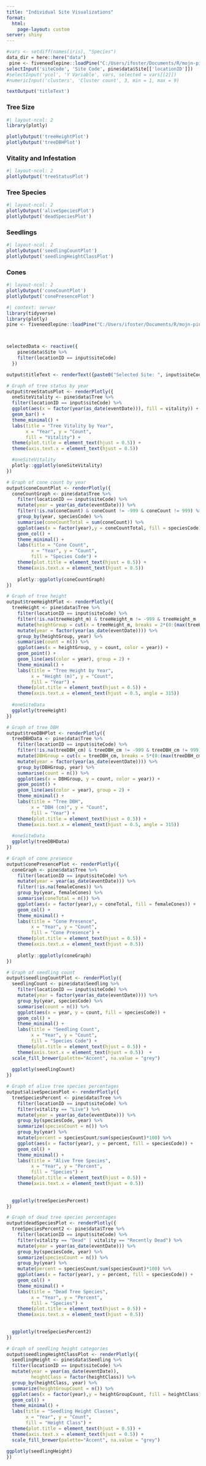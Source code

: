 ```yaml
---
title: "Individual Site Visualizations"
format: 
  html:
    page-layout: custom
server: shiny
---
```


::: {.panel-sidebar}
```r
#vars <- setdiff(names(iris), "Species")
data_dir = here::here("data")
 pine <- fiveneedlepine::loadPine("C:/Users/ifoster/Documents/R/mojn-pine-rpackage/data/FNP_MOJN_Primary_Copy.accdb")
selectInput('siteCode', 'Site Code', pine$data$Site[['locationID']])
#selectInput('ycol', 'Y Variable', vars, selected = vars[[2]])
#numericInput('clusters', 'Cluster count', 3, min = 1, max = 9)
```
:::

::: {.panel-fill}
```r
textOutput('titleText')
```


::: panel-tabset
### Tree Size
```r
#| layout-ncol: 2
library(plotly)

plotlyOutput('treeHeightPlot')
plotlyOutput('treeDBHPlot')

```

### Vitality and Infestation
```r
#| layout-ncol: 2
plotlyOutput('treeStatusPlot')
```


### Tree Species
```r
#| layout-ncol: 2
plotlyOutput('aliveSpeciesPlot')
plotlyOutput('deadSpeciesPlot')
```


### Seedlings
```r
#| layout-ncol: 2
plotlyOutput('seedlingCountPlot')
plotlyOutput('seedlingHeightClassPlot')
```

### Cones
```r
#| layout-ncol: 2
plotlyOutput('coneCountPlot')
plotlyOutput('conePresencePlot')
```


:::
:::

```r
#| context: server
library(tidyverse)
library(plotly)
pine <- fiveneedlepine::loadPine("C:/Users/ifoster/Documents/R/mojn-pine-rpackage/data/FNP_MOJN_Primary_Copy.accdb")



selectedData <- reactive({
    pine$data$Site %>%
    filter(locationID == input$siteCode)
  })

output$titleText <- renderText({paste0("Selected Site: ", input$siteCode)})

# Graph of tree status by year
output$treeStatusPlot <- renderPlotly({
  oneSiteVitality <- pine$data$Tree %>%
  filter(locationID == input$siteCode) %>%
  ggplot(aes(x = factor(year(as_date(eventDate))), fill = vitality)) +
  geom_bar() + 
  theme_minimal() + 
  labs(title = "Tree Vitality by Year",
       x = "Year", y = "Count",
       fill = "Vitality") + 
  theme(plot.title = element_text(hjust = 0.5)) +
  theme(axis.text.x = element_text(hjust = 0.5))

  #oneSiteVitality
  plotly::ggplotly(oneSiteVitality)
})

# Graph of cone count by year
output$coneCountPlot <- renderPlotly({
  coneCountGraph <- pine$data$Tree %>%
    filter(locationID == input$siteCode) %>%
    mutate(year = year(as_date(eventDate))) %>%
    filter(!is.na(coneCount) & coneCount != -999 & coneCount != 999) %>%
    group_by(year, speciesCode) %>%
    summarise(coneCountTotal = sum(coneCount)) %>%
    ggplot(aes(x = factor(year),y = coneCountTotal, fill = speciesCode)) +
    geom_col() + 
    theme_minimal() + 
    labs(title = "Cone Count",
         x = "Year", y = "Count",
         fill = "Species Code") + 
    theme(plot.title = element_text(hjust = 0.5)) +
    theme(axis.text.x = element_text(hjust = 0.5))
  
    plotly::ggplotly(coneCountGraph)
})

# Graph of tree height
output$treeHeightPlot <- renderPlotly({
  treeHeight <- pine$data$Tree %>%
    filter(locationID == input$siteCode) %>%
    filter(!is.na(treeHeight_m) & treeHeight_m != -999 & treeHeight_m != 999) %>%
    mutate(heightGroup = cut(x = treeHeight_m, breaks = 2*(0:(max(treeHeight_m)/2)))) %>%
    mutate(year = factor(year(as_date(eventDate)))) %>%
    group_by(heightGroup, year) %>%
    summarise(count = n()) %>%
    ggplot(aes(x = heightGroup, y = count, color = year)) +
    geom_point() +
    geom_line(aes(color = year), group = 2) +
    theme_minimal() +
    labs(title = "Tree Height by Year",
         x = "Height (m)", y = "Count",
         fill = "Year") +
    theme(plot.title = element_text(hjust = 0.5)) +
    theme(axis.text.x = element_text(hjust = 0.5, angle = 315))
  
  #oneSiteData
  ggplotly(treeHeight)
})

# Graph of tree DBH
output$treeDBHPlot <- renderPlotly({
  treeDBHData <- pine$data$Tree %>%
    filter(locationID == input$siteCode) %>%
    filter(!is.na(treeDBH_cm) & treeDBH_cm != -999 & treeDBH_cm != 999) %>%
    mutate(DBHGroup = cut(x = treeDBH_cm, breaks = 5*(0:(max(treeDBH_cm)/5)))) %>%
    mutate(year = factor(year(as_date(eventDate)))) %>%
    group_by(DBHGroup, year) %>%
    summarise(count = n()) %>%
    ggplot(aes(x = DBHGroup, y = count, color = year)) +
    geom_point() +
    geom_line(aes(color = year), group = 2) +
    theme_minimal() +
    labs(title = "Tree DBH",
         x = "DBH (cm)", y = "Count",
         fill = "Year") +
    theme(plot.title = element_text(hjust = 0.5)) +
    theme(axis.text.x = element_text(hjust = 0.5, angle = 315))
  
  #oneSiteData
  ggplotly(treeDBHData)
})

# Graph of cone presence
output$conePresencePlot <- renderPlotly({
  coneGraph <- pine$data$Tree %>%
    filter(locationID == input$siteCode) %>%
    mutate(year = year(as_date(eventDate))) %>%
    filter(!is.na(femaleCones)) %>%
    group_by(year, femaleCones) %>%
    summarise(coneTotal = n()) %>%
    ggplot(aes(x = factor(year),y = coneTotal, fill = femaleCones)) +
    geom_col() + 
    theme_minimal() + 
    labs(title = "Cone Presence",
         x = "Year", y = "Count",
         fill = "Cone Presence") + 
    theme(plot.title = element_text(hjust = 0.5)) +
    theme(axis.text.x = element_text(hjust = 0.5))
  
    plotly::ggplotly(coneGraph)
})

# Graph of seedling count
output$seedlingCountPlot <- renderPlotly({
  seedlingCount <- pine$data$Seedling %>%
    filter(locationID == input$siteCode) %>%
    mutate(year = factor(year(as_date(eventDate)))) %>%
    group_by(year, speciesCode) %>%
    summarise(count = n()) %>%
    ggplot(aes(x = year, y = count, fill = speciesCode)) +
    geom_col() +
    theme_minimal() +
    labs(title = "Seedling Count",
         x = "Year", y = "Count",
         fill = "Species Code") +
    theme(plot.title = element_text(hjust = 0.5)) +
    theme(axis.text.x = element_text(hjust = 0.5))  + 
  scale_fill_brewer(palette="Accent", na.value = "grey")
  
  ggplotly(seedlingCount)
})

# Graph of alive tree species percentages
output$aliveSpeciesPlot <- renderPlotly({
  treeSpeciesPercent <- pine$data$Tree %>%
    filter(locationID == input$siteCode) %>%
    filter(vitality == "Live") %>%
    mutate(year = year(as_date(eventDate))) %>%
    group_by(speciesCode, year) %>%
    summarize(speciesCount = n()) %>%
    group_by(year) %>%
    mutate(percent = speciesCount/sum(speciesCount)*100) %>%
    ggplot(aes(x = factor(year), y = percent, fill = speciesCode)) +
    geom_col() +
    theme_minimal() +
    labs(title = "Alive Tree Species",
         x = "Year", y = "Percent",
         fill = "Species") +
    theme(plot.title = element_text(hjust = 0.5)) +
    theme(axis.text.x = element_text(hjust = 0.5))
    
  
  ggplotly(treeSpeciesPercent)
})

# Graph of dead tree species percentages
output$deadSpeciesPlot <- renderPlotly({
  treeSpeciesPercent2 <- pine$data$Tree %>%
    filter(locationID == input$siteCode) %>%
    filter(vitality == "Dead" | vitality == "Recently Dead") %>%
    mutate(year = year(as_date(eventDate))) %>%
    group_by(speciesCode, year) %>%
    summarize(speciesCount = n()) %>%
    group_by(year) %>%
    mutate(percent = speciesCount/sum(speciesCount)*100) %>%
    ggplot(aes(x = factor(year), y = percent, fill = speciesCode)) +
    geom_col() +
    theme_minimal() +
    labs(title = "Dead Tree Species",
         x = "Year", y = "Percent",
         fill = "Species") +
    theme(plot.title = element_text(hjust = 0.5)) +
    theme(axis.text.x = element_text(hjust = 0.5))
    
  
  ggplotly(treeSpeciesPercent2)
})

# Graph of seedling height categories
output$seedlingHeightClassPlot <- renderPlotly({
  seedlingHeight <- pine$data$Seedling %>%
  filter(locationID == input$siteCode) %>%
  mutate(year = year(as_date(eventDate)),
         heightClass = factor(heightClass)) %>%
  group_by(heightClass, year) %>%
  summarize(heightGroupCount = n()) %>%
  ggplot(aes(x = factor(year),y = heightGroupCount, fill = heightClass)) +
  geom_col() +
  theme_minimal() +
  labs(title = "Seedling Height Classes",
       x = "Year", y = "Count",
       fill = "Height Class") +
  theme(plot.title = element_text(hjust = 0.5)) +
  theme(axis.text.x = element_text(hjust = 0.5)) + 
  scale_fill_brewer(palette="Accent", na.value = "grey")
  
ggplotly(seedlingHeight)
})
```




